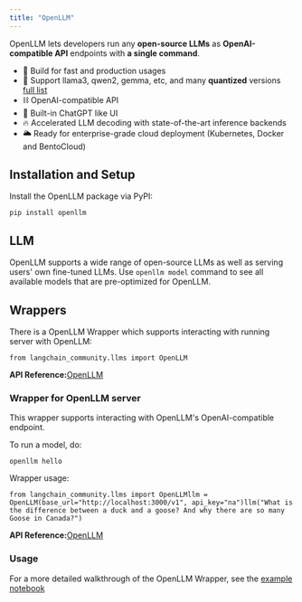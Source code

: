 ```yaml
---
title: "OpenLLM"
---
```


OpenLLM lets developers run any **open-source LLMs** as **OpenAI-compatible API** endpoints with **a single command**.

* 🔬 Build for fast and production usages
* 🚂 Support llama3, qwen2, gemma, etc, and many **quantized** versions [full list](https://github.com/bentoml/openllm-models)
* ⛓️ OpenAI-compatible API
* 💬 Built-in ChatGPT like UI
* 🔥 Accelerated LLM decoding with state-of-the-art inference backends
* 🌥️ Ready for enterprise-grade cloud deployment (Kubernetes, Docker and BentoCloud)

## Installation and Setup

Install the OpenLLM package via PyPI:

```
pip install openllm
```

## LLM

OpenLLM supports a wide range of open-source LLMs as well as serving users' own fine-tuned LLMs. Use `openllm model` command to see all available models that are pre-optimized for OpenLLM.

## Wrappers

There is a OpenLLM Wrapper which supports interacting with running server with OpenLLM:

```
from langchain_community.llms import OpenLLM
```

**API Reference:**[OpenLLM](https://python.langchain.com/api_reference/community/llms/langchain_community.llms.openllm.OpenLLM.html)

### Wrapper for OpenLLM server

This wrapper supports interacting with OpenLLM's OpenAI-compatible endpoint.

To run a model, do:

```
openllm hello
```

Wrapper usage:

```
from langchain_community.llms import OpenLLMllm = OpenLLM(base_url="http://localhost:3000/v1", api_key="na")llm("What is the difference between a duck and a goose? And why there are so many Goose in Canada?")
```

**API Reference:**[OpenLLM](https://python.langchain.com/api_reference/community/llms/langchain_community.llms.openllm.OpenLLM.html)

### Usage

For a more detailed walkthrough of the OpenLLM Wrapper, see the [example notebook](/oss/integrations/llms/openllm)
